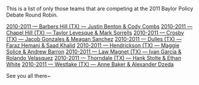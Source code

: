 This is a list of only those teams that are competing at the 2011 Baylor Policy Debate Round Robin.


[[2010-2011 — Barbers Hill (TX) — Justin Benton & Cody Combs]]
[[2010-2011 — Chapel Hill (TX) — Taylor Levesque & Mark Sorrells]]
[[2010-2011 — Crosby (TX) — Jacob Gonzales & Joshua Coleman|2010-2011 — Crosby (TX) — Jacob Gonzales & Meagan Sanchez]]
[[2010-2011 — Dulles (TX) — Faraz Hemani & Saad Khalid]]
[[2010-2011 — Hendrickson (TX) — Maggie Solice and Andrew Barron|2010-2011 — Hendrickson (TX) — Maggie Solice & Andrew Barron]]
[[2010-2011 — Law Magnet (TX) — Ivan Garcia & Rolando Velasquez]]
[[2010-2011 — Thorndale (TX) — Hank Stolte & Ethan White]]
[[2010-2011 — Westlake (TX) — Anne Baker & Alexander Dzeda]]

See you all there~